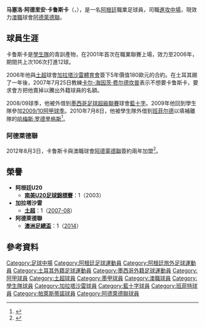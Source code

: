 {{noteTA|G1=足球|G2=ALeague
|T=zh-hans:马塞洛·卡鲁斯卡; zh-hk:馬些路·卡路斯卡;
|1=zh-hans:马塞洛·卡鲁斯卡; zh-hk:馬些路·卡路斯卡;
|2=zh-cn:哈梅斯·罗德里格斯;zh-hk:占士·洛迪古斯;zh-tw:哈梅斯·羅德里奎茲;
}}
{{Infobox football biography
| name               = Marcelo Carrusca
| image  = 
| fullname            = Marcelo Adrián Carrusca
| birth_date         = {{birth date and age|df=y|1983|9|1}}
| birth_place = [[阿根廷|阿根廷]][[布宜諾斯艾利斯|布宜諾斯艾利斯]][[拉普拉塔|拉普拉塔]]
| height              = {{height|m=1.77}}
| currentclub         = {{ALeague AU}}
| clubnumber          = 10
| position            = [[中場_(足球)|中場]]
| youthyears1         =
| youthclubs1         =
| years1              = 2001–2006
| years2              = 2006–2009
| years3              = 2008–2009
| years4              = 2009–2011
| years5              = 2010–2011
| years6              = 2011–2012
| years7              = 2012–
| clubs1              = [[拉普拉達學生隊|學生隊]]
| clubs2              = [[加拉塔薩雷體育俱樂部足球隊|加拉塔薩雷]]
| clubs3              = → [[藍十字體育會|藍十字]]
| clubs4              = [[拉普拉達學生隊|學生隊]]
| clubs5              = → [[班菲爾德競技俱樂部|班菲爾德]]
| clubs6              = [[聖胡安聖馬丁|聖胡安聖馬丁]]
| clubs7              = {{ALeague AU}}
| caps1               = 103
| caps2               = 15
| caps3               = 11
| caps4               = 18
| caps5               = 23
| caps6               = 23
| caps7               = 65
| goals1              = 12
| goals2              = 1
| goals3              = 1
| goals4              = 2
| goals5              = 2
| goals6              = 2
| goals7              = 18
| nationalyears1      = 2003–2004
| nationalteam1       = [[阿根廷20歲以下國家足球隊|阿根廷U20]]
| nationalcaps1       = 16
| nationalgoals1       = 3
| pcupdate            = 29 March 2015
| ntupdate            =  
}}

'''马塞洛·阿德里安·卡鲁斯卡'''（{{lang-es|'''Marcelo Adrián Carrusca'''}}，{{bd|1983年|9月1日|catIdx=Carrusca}}），是一名[[阿根廷|阿根廷]]職業足球員，司職[[進攻中場|進攻中場]]，現效力[[澳職|澳職]]球會[[阿德萊德聯|阿德萊德聯]]。

==球員生涯==
卡鲁斯卡是[[拉普拉塔大学生|學生隊]]的青訓產物，在2001年首次在職業聯賽上場，效力至2006年，期間共上次106次打進12球。

2006年他與[[土耳其足球超级联赛|土超]]球會[[加拉塔沙雷體育會|加拉塔沙雷體育會]]簽下5年價值180歐元的合約。在土耳其踢了一年後，2007年7月25日教練[[卡尔-海因茨·费尔德坎普|卡尔-海因茨·费尔德坎普]]表示不想要卡鲁斯卡，要求會方把他賣掉以騰出外籍球員的名額。

2008/09球季，他被外借到[[墨西哥足球超級聯賽|墨西哥足球超級聯賽]]球會[[藍十字體育會|藍十字]]。2009年他回到學生隊參加[[2009年至2010年阿根廷足球甲级联赛|2009/10阿甲球季]]。2010年7月8日，他被學生隊外借到[[班菲尔德竞技俱乐部|班菲尔德]]以填補離隊的[[哈梅斯·罗德里格斯|哈梅斯·罗德里格斯]]<ref>{{cite news|title=Carrusca ya gambetea en el Sur |newspaper=Clarín |date=2010-07-08 |url=http://www.clarin.com/deportes/futbol/Carrusca-gambetea-Sur_0_294570646.html |language=es |accessdate=2010-07-08 }}</ref>。

===阿德萊德聯===
2012年8月3日，卡鲁斯卡與澳職球會[[阿德萊德聯|阿德萊德聯]]簽約兩年加盟<ref>{{cite news | title = Reds secure Argentine midfielder | date = 2012-08-03 | publisher = Football Federation Australia | url = http://www.footballaustralia.com.au/adelaideunited/news-display/Reds-secure-Argentine-midfielder/48403 | work = Adelaide United FC | accessdate = 2012-08-03 | deadurl = yes | archiveurl = https://web.archive.org/web/20121013004728/http://www.footballaustralia.com.au/adelaideunited/news-display/Reds-secure-Argentine-midfielder/48403 | archivedate = 2012-10-13 }}</ref>。

==榮譽==
* '''阿根廷U20'''
** '''[[南美青年足球錦標賽|南美U20足球錦標賽]]'''：1（2003）
* '''加拉塔沙雷'''
** '''[[土耳其足球超级联赛|土超]]'''：1（[[2009年至2010年土耳其足球超级联赛|2007-08]]）
* '''阿德萊德聯'''
** '''[[澳洲足總盃|澳洲足總盃]]'''：1（[[2014年澳洲足總盃決賽l|2014]]）

==參考資料==
{{Reflist}}

{{DEFAULTSORT: Carrusca, Marcelo}}
[[Category:足球中場|Category:足球中場]]
[[Category:阿根廷足球運動員|Category:阿根廷足球運動員]]
[[Category:阿根廷旅外足球運動員|Category:阿根廷旅外足球運動員]]
[[Category:土耳其外籍足球運動員|Category:土耳其外籍足球運動員]]
[[Category:墨西哥外籍足球運動員|Category:墨西哥外籍足球運動員]]
[[Category:阿甲球員|Category:阿甲球員]]
[[Category:土超球員|Category:土超球員]]
[[Category:墨甲球員|Category:墨甲球員]]
[[Category:澳職球員|Category:澳職球員]]
[[Category:學生隊球員|Category:學生隊球員]]
[[Category:加拉塔沙雷球員|Category:加拉塔沙雷球員]]
[[Category:藍十字球員|Category:藍十字球員]]
[[Category:班菲特球員|Category:班菲特球員]]
[[Category:帕萊斯蒂諾球員|Category:帕萊斯蒂諾球員]]
[[Category:阿德萊德聯球員|Category:阿德萊德聯球員]]